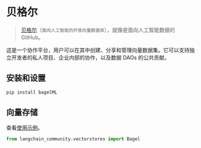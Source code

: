 # 贝格尔

> [贝格尔](https://www.bagel.net/)（`面向人工智能的开放向量数据库`），就像是面向人工智能数据的 GitHub。

这是一个协作平台，用户可以在其中创建、分享和管理向量数据集。它可以支持独立开发者的私人项目、企业内部的协作，以及数据 DAOs 的公共贡献。

## 安装和设置

```bash
pip install bagelML
```

## 向量存储

查看[使用示例](/docs/integrations/vectorstores/bagel)。

```python
from langchain_community.vectorstores import Bagel
```